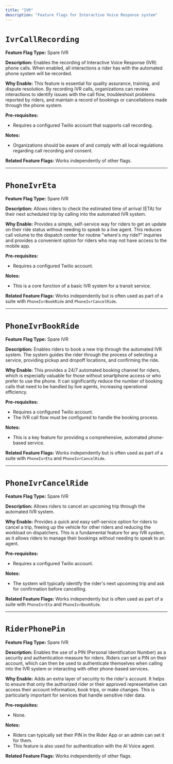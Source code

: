 ```yaml
---
title: "IVR"
description: "Feature flags for Interactive Voice Response system"
---
```


# `IvrCallRecording`

**Feature Flag Type:** Spare IVR

**Description:** Enables the recording of Interactive Voice Response (IVR) phone calls. When enabled, all interactions a rider has with the automated phone system will be recorded.

**Why Enable:** This feature is essential for quality assurance, training, and dispute resolution. By recording IVR calls, organizations can review interactions to identify issues with the call flow, troubleshoot problems reported by riders, and maintain a record of bookings or cancellations made through the phone system.

**Pre-requisites:**
- Requires a configured Twilio account that supports call recording.

**Notes:**
- Organizations should be aware of and comply with all local regulations regarding call recording and consent.

**Related Feature Flags:**
Works independently of other flags.

---

# `PhoneIvrEta`

**Feature Flag Type:** Spare IVR

**Description:** Allows riders to check the estimated time of arrival (ETA) for their next scheduled trip by calling into the automated IVR system.

**Why Enable:** Provides a simple, self-service way for riders to get an update on their ride status without needing to speak to a live agent. This reduces call volume to the dispatch center for routine "where's my ride?" inquiries and provides a convenient option for riders who may not have access to the mobile app.

**Pre-requisites:**
- Requires a configured Twilio account.

**Notes:**
- This is a core function of a basic IVR system for a transit service.

**Related Feature Flags:**
Works independently but is often used as part of a suite with `PhoneIvrBookRide` and `PhoneIvrCancelRide`.

---

# `PhoneIvrBookRide`

**Feature Flag Type:** Spare IVR

**Description:** Enables riders to book a new trip through the automated IVR system. The system guides the rider through the process of selecting a service, providing pickup and dropoff locations, and confirming the ride.

**Why Enable:** This provides a 24/7 automated booking channel for riders, which is especially valuable for those without smartphone access or who prefer to use the phone. It can significantly reduce the number of booking calls that need to be handled by live agents, increasing operational efficiency.

**Pre-requisites:**
- Requires a configured Twilio account.
- The IVR call flow must be configured to handle the booking process.

**Notes:**
- This is a key feature for providing a comprehensive, automated phone-based service.

**Related Feature Flags:**
Works independently but is often used as part of a suite with `PhoneIvrEta` and `PhoneIvrCancelRide`.

---

# `PhoneIvrCancelRide`

**Feature Flag Type:** Spare IVR

**Description:** Allows riders to cancel an upcoming trip through the automated IVR system.

**Why Enable:** Provides a quick and easy self-service option for riders to cancel a trip, freeing up the vehicle for other riders and reducing the workload on dispatchers. This is a fundamental feature for any IVR system, as it allows riders to manage their bookings without needing to speak to an agent.

**Pre-requisites:**
- Requires a configured Twilio account.

**Notes:**
- The system will typically identify the rider's next upcoming trip and ask for confirmation before cancelling.

**Related Feature Flags:**
Works independently but is often used as part of a suite with `PhoneIvrEta` and `PhoneIvrBookRide`.

---

# `RiderPhonePin`

**Feature Flag Type:** Spare IVR

**Description:** Enables the use of a PIN (Personal Identification Number) as a security and authentication measure for riders. Riders can set a PIN on their account, which can then be used to authenticate themselves when calling into the IVR system or interacting with other phone-based services.

**Why Enable:** Adds an extra layer of security to the rider's account. It helps to ensure that only the authorized rider or their approved representative can access their account information, book trips, or make changes. This is particularly important for services that handle sensitive rider data.

**Pre-requisites:**
- None.

**Notes:**
- Riders can typically set their PIN in the Rider App or an admin can set it for them.
- This feature is also used for authentication with the AI Voice agent.

**Related Feature Flags:**
Works independently of other flags.
